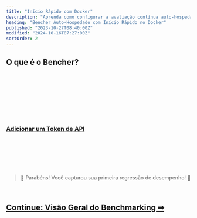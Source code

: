 ```yaml
---
title: "Início Rápido com Docker"
description: "Aprenda como configurar a avaliação contínua auto-hospedada com o Bencher"
heading: "Bencher Auto-Hospedado com Início Rápido no Docker"
published: "2023-10-27T08:40:00Z"
modified: "2024-10-16T07:27:00Z"
sortOrder: 2
---
```



## O que é o Bencher?

<BencherIntro />

<br />

<DockerSelfHosted />

<br />

<DockerInstall />

<br />

<DockerInstallCli />

<br />

<DockerRunServers />

<br />

<DockerBencherHost />

<br />

<DockerSelfHostedAccount />

<br />

<QSApiToken>
    <h3><a id="add-api-token" href="http://localhost:3000/console/users/tokens/add?back=aHR0cHM6Ly9iZW5jaGVyLmRldi9wdC9kb2NzL3R1dG9yaWFsL3F1aWNrLXN0YXJ0LyNhZGQtYXBpLXRva2Vu">Adicionar um Token de API</a></h3>
</QSApiToken>

<br />

<QSCreateProject />

<br />

<QSRunReport />

<br />

<QSGenerateAlert />

<br />
<br />

> 🐰 Parabéns! Você capturou sua primeira regressão de desempenho! 🎉

<br />

<h2><a href="/pt/docs/explanation/benchmarking/">Continue: Visão Geral do Benchmarking ➡</a></h2>
